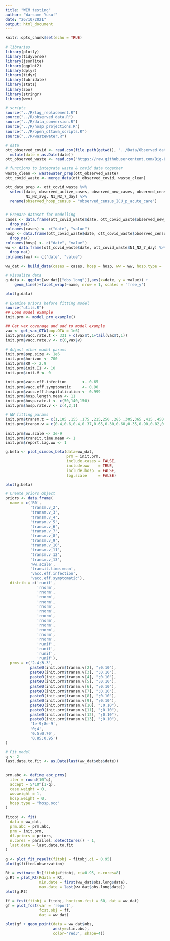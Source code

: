 ```yaml
---
title: "WEM testing"
author: "Warsame Yusuf"
date: "26/10/2021"
output: html_document
---
```


```r
knitr::opts_chunk$set(echo = TRUE)
```

```r
# libraries
library(plotly)
library(tidyverse)
library(jsonlite)
library(ggplot2)
library(dplyr)
library(tidyr)
library(lubridate)
library(stats)
library(zoo)
library(stringr)
library(wem)

# scripts
source("../R/lag_replacement.R")
source("../R/observed_data.R")
source("../R/data_conversion.R")
source("../R/hosp_projections.R")
source("../R/open_ottawa_scripts.R")
source("../R/wastewater.R")

# data
ott_observed_covid <- read.csv(file.path(getwd(), "../Data/Observed data/OPH_Observed_COVID_Data.csv")) %>%
  mutate(date = as.Date(date))
ott_observed_waste <- read.csv("https://raw.githubusercontent.com/Big-Life-Lab/PHESD/main/Wastewater/Ottawa/Data/wastewater_virus.csv")

# functions to integrate waste & covid data together
waste_clean <- wastewater_prep(ott_observed_waste)
ott_covid_waste <- merge_data(ott_observed_covid, waste_clean)

ott_data_prep <- ott_covid_waste %>%
  select(date, observed_active_cases, observed_new_cases, observed_census_ICU_p_acute_care,
         N1_N2_avg, N1_N2_7_day) %>%
  rename(observed_hosp_census = "observed_census_ICU_p_acute_care")


# Prepare dataset for modelling
cases <- data.frame(ott_covid_waste$date, ott_covid_waste$observed_new_cases) %>%
  drop_na()
colnames(cases) <- c("date", "value")
hosp <- data.frame(ott_covid_waste$date, ott_covid_waste$observed_census_ICU_p_acute_care) %>%
  drop_na()
colnames(hosp) <- c("date", "value")
ww <- data.frame(ott_covid_waste$date, ott_covid_waste$N1_N2_7_day) %>%
  drop_na()
colnames(ww) <- c("date", "value")

ww_dat <- build_data(cases = cases, hosp = hosp, ww = ww, hosp.type = 'hosp.occ', case.date.type = "report")
```

```r
# Visualize data
g.data <- ggplot(ww_dat[["obs.long"]],aes(x=date, y = value)) + 
    geom_line()+facet_wrap(~name, nrow = 1, scales = 'free_y')

plot(g.data)
```

```r
# Examine priors before fitting model
source("utils.R")
## Load model example
init.prm <- model_prm_example()

## Get vax coverage and add to model example
vax <- get_vax_OTW(pop.OTW = 1e6)
init.prm$vacc.rate.t <- 331 + c(vax$t,1+tail(vax$t,1))
init.prm$vacc.rate.v <- c(0,vax$v) 

# Adjust other model params   
init.prm$pop.size <- 1e6 
init.prm$horizon <- 700
init.prm$R0 <- 2.9 
init.prm$init.I1 <- 10
init.prm$init.V <- 0

init.prm$vacc.eff.infection       <- 0.65
init.prm$vacc.eff.symptomatic     <- 0.90
init.prm$vacc.eff.hospitalization <- 0.999
init.prm$hosp.length.mean <- 11
init.prm$hosp.rate.t <- c(50,140,150)
init.prm$hosp.rate.v <- c(4,2,1)

# WW fitting params
init.prm$transm.t = c(1,105 ,155 ,175 ,215,250 ,285 ,305,365 ,415 ,450 ,550,655 )
init.prm$transm.v = c(0.4,0.6,0.4,0.37,0.65,0.30,0.60,0.35,0.90,0.82,0.95,1.2,3)

init.prm$ww.scale <- 3e-9
init.prm$transit.time.mean <- 1
init.prm$report.lag.ww <- 1

g.beta <- plot_simobs_beta(data=ww_dat,
                           prm = init.prm,
                           include.cases = FALSE,
                           include.ww    = TRUE,
                           include.hosp  = FALSE,
                           log.scale     = FALSE)

plot(g.beta)
```

```r
# Create priors object
priors <- data.frame(
  name = c('R0', 
           'transm.v_2',
           'transm.v_3',
           'transm.v_4',
           'transm.v_5',
           'transm.v_6',
           'transm.v_7',
           'transm.v_8',
           'transm.v_9',
           'transm.v_10',
           'transm.v_11',
           'transm.v_12',
           'transm.v_13',
           'ww.scale',
           'transit.time.mean',
           'vacc.eff.infection',
           'vacc.eff.symptomatic'),
  distrib = c('runif',
              'rnorm',
              'rnorm',
              'rnorm',
              'rnorm',
              'rnorm',
              'rnorm',
              'rnorm',
              'rnorm',
              'rnorm',
              'rnorm',
              'rnorm',
              'rnorm',
              'runif',
              'runif',
              'runif',
              'runif'),
  prms = c('2.4;3.3',
           paste0(init.prm$transm.v[2], ";0.10"),
           paste0(init.prm$transm.v[3], ";0.10"),
           paste0(init.prm$transm.v[4], ";0.10"),
           paste0(init.prm$transm.v[5], ";0.10"),
           paste0(init.prm$transm.v[6], ";0.10"),
           paste0(init.prm$transm.v[7], ";0.10"),
           paste0(init.prm$transm.v[8], ";0.10"),
           paste0(init.prm$transm.v[9], ";0.10"),
           paste0(init.prm$transm.v[10], ";0.10"),
           paste0(init.prm$transm.v[11], ";0.10"),
           paste0(init.prm$transm.v[12], ";0.10"),
           paste0(init.prm$transm.v[13], ";0.10"),
           '1e-9;8e-9',
           '0;4',
           '0.5;0.70',
           '0.85;0.95')
)
```

```r
# Fit model
q <- 2
last.date.to.fit <- as.Date(last(ww_dat$obs$date))


prm.abc <- define_abc_prms(
  iter = round(10^q),
  accept = 5*10^(1-q),
  case.weight = 0,
  ww.weight = 1,
  hosp.weight = 0,
  hosp.type = "hosp.occ"
)

fitobj <- fit(
  data = ww_dat,
  prm.abc = prm.abc,
  prm = init.prm,
  df.priors = priors,
  n.cores = parallel::detectCores() - 1,
  last.date = last.date.to.fit
)
```

```r
g <- plot_fit_result(fitobj = fitobj,ci = 0.95)
plot(g$fitted.observation)
```

```r
Rt = estimate_Rt(fitobj=fitobj, ci=0.95, n.cores=8)
g.Rt = plot_Rt(Rdata = Rt,
               min.date = first(ww_dat$obs.long$date),
               max.date = last(ww_dat$obs.long$date))
plot(g.Rt)
```

```r
ff = fcst(fitobj = fitobj, horizon.fcst = 60, dat = ww_dat)
gf = plot_fcst(var = 'report', 
               fcst.obj = ff, 
               dat = ww_dat)
```

```r
plot(gf + geom_point(data = ww_dat$obs,
                     aes(y=clin.obs), 
                     color='red3', shape=4))
```